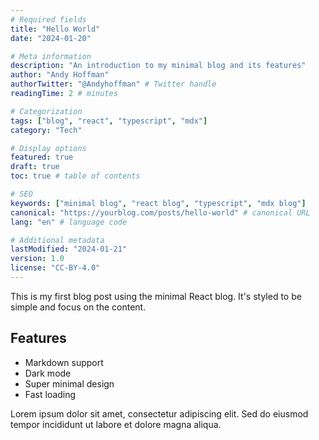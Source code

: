 ```yaml
---
# Required fields
title: "Hello World"
date: "2024-01-20"

# Meta information
description: "An introduction to my minimal blog and its features"
author: "Andy Hoffman"
authorTwitter: "@Andyhoffman" # Twitter handle
readingTime: 2 # minutes

# Categorization
tags: ["blog", "react", "typescript", "mdx"]
category: "Tech"

# Display options
featured: true
draft: true
toc: true # table of contents

# SEO
keywords: ["minimal blog", "react blog", "typescript", "mdx blog"]
canonical: "https://yourblog.com/posts/hello-world" # canonical URL
lang: "en" # language code

# Additional metadata
lastModified: "2024-01-21"
version: 1.0
license: "CC-BY-4.0"
---
```


This is my first blog post using the minimal React blog. It's styled to be simple and focus on the content.

## Features

- Markdown support
- Dark mode
- Super minimal design
- Fast loading

Lorem ipsum dolor sit amet, consectetur adipiscing elit. Sed do eiusmod tempor incididunt ut labore et dolore magna aliqua.
